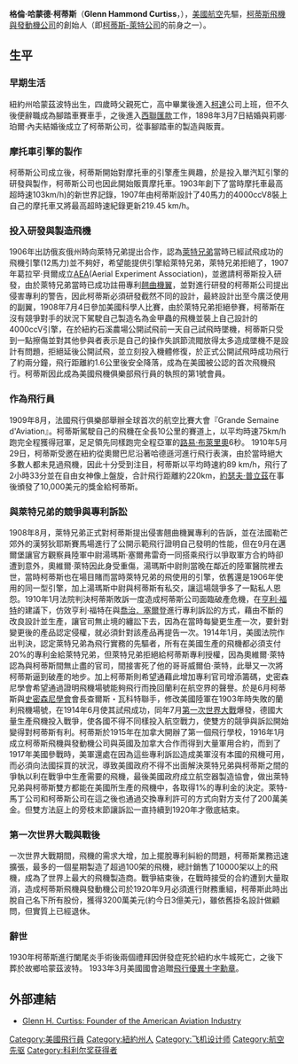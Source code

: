 {{Infobox Person
| name        = 格倫·柯蒂斯
| image       = Curtiss_France.jpg
| image_size     = 250px
| caption     = ''Grande Semaine d'Aviation'' in France in 1909
| birth_date  = 1878年5月21日 
| birth_place = {{USA}}[[紐約州|紐約州]]{{link-en|哈蒙茲波特|Hammondsport, New York}}
| death_date  = {{death date and age|1930|07|23|1878|05|21|df=y}}
| death_place = {{USA}}[[紐約州|紐約州]][[水牛城|水牛城]]
| occupation     = [[飛行家|飛行家]]
| spouse         = 莉娜·珀爾·內夫
| parents        = 盧亞·安德魯斯 <br/> 弗蘭克·里奇蒙·柯蒂斯
| children       = 2 
}}
'''格倫·哈蒙德·柯蒂斯'''（'''Glenn Hammond Curtiss'''，{{BD|1878年|5月21日|1930年|7月23日|df=}}），[[美國|美國]][[航空|航空]]先驅，[[柯蒂斯飛機與發動機公司|柯蒂斯飛機與發動機公司]]的創始人（即[[柯蒂斯-萊特公司|柯蒂斯-萊特公司]]的前身之一）。

==生平==

===早期生活===
紐約州哈蒙茲波特出生，四歲時父親死亡，高中畢業後進入[[柯達|柯達]]公司上班，但不久後便辭職成為腳踏車賽車手，之後進入[[西聯匯款|西聯匯款]]工作，1898年3月7日結婚與莉娜·珀爾·內夫結婚後成立了柯蒂斯公司，從事腳踏車的製造與販賣。

===摩托車引擎的製作===
柯蒂斯公司成立後，柯蒂斯開始對摩托車的引擎產生興趣，於是投入單汽缸引擎的研發與製作，柯蒂斯公司也因此開始販賣摩托車。1903年創下了當時摩托車最高超時速103km/h)的新世界記錄，1907年由柯蒂斯設計了40馬力的4000ccV8裝上自己的摩托車又將最高超時速紀錄更新219.45 km/h。 

===投入研發與製造飛機===
1906年出訪俄亥俄州時向萊特兄弟提出合作，認為[[萊特兄弟|萊特兄弟]]當時已經試飛成功的飛機引擎(12馬力)並不夠好，希望能提供引擎給萊特兄弟，萊特兄弟拒絕了，1907年葛拉罕·貝爾成立[[AEA|AEA]](Aerial Experiment Association)，並邀請柯蒂斯投入研發，由於萊特兄弟當時已成功註冊專利[[翹曲機翼|翹曲機翼]]，並對進行研發的柯蒂斯公司提出侵害專利的警告，因此柯蒂斯必須研發截然不同的設計，最終設計出至今廣泛使用的副翼，1908年7月4日參加美國科學人比賽，由於萊特兄弟拒絕參賽，柯蒂斯在沒有競爭對手的狀況下駕駛自己製造名為金甲蟲的飛機並裝上自己設計的4000ccV引擎，在於紐約石溪農場公開試飛前一天自己試飛時墜機，柯蒂斯只受到一點擦傷並對其他參與者表示是自己的操作失誤節流閥放得太多造成墜機不是設計有問題，拒絕延後公開試飛，並立刻投入機體修復，於正式公開試飛時成功飛行了約兩分鐘，飛行距離約1.6公里後安全降落，成為在美國被公認的首次飛機飛行。柯蒂斯因此成為美國飛機俱樂部飛行員的執照的第1號會員。

===作為飛行員===
1909年8月，法國飛行俱樂部舉辦全球首次的航空比賽大會『Grande Semaine d'Aviation』。柯蒂斯駕駛自己的飛機在全長10公里的賽道上，以平均時速75km/h跑完全程獲得冠軍，足足領先同樣跑完全程亞軍的[[路易·布萊里奧|路易·布萊里奧]]6秒。
1910年5月29日，柯蒂斯受邀在紐約從奧爾巴尼沿著哈德遜河進行飛行表演，由於當時絕大多數人都未見過飛機，因此十分受到注目，柯蒂斯以平均時速約89 km/h，飛行了2小時33分並在自由女神像上盤旋，合計飛行距離約220km，[[約瑟夫·普立茲|約瑟夫·普立茲]]在事後頒發了10,000美元的獎金給柯蒂斯。

===與萊特兄弟的競爭與專利訴訟===
1908年8月，萊特兄弟正式對柯蒂斯提出侵害翹曲機翼專利的告訴，並在法國勒芒郊外的漢努狄耶斯賽馬場進行了公開示範飛行證明自己發明的性能，但在9月在邁爾堡讓官方觀察員陸軍中尉湯瑪斯·塞爾弗雷奇一同搭乘飛行以爭取軍方合約時卻遭到意外，奧維爾·萊特因此身受重傷，湯瑪斯中尉則當晚在鄰近的陸軍醫院裡去世，當時柯蒂斯也在場目賭而當時萊特兄弟的飛使用的引擎，依舊還是1906年使用的同一型引擎，加上湯瑪斯中尉與柯蒂斯有私交，讓這場競爭多了一點私人恩怨。1910年1月法院判決柯蒂斯敗訴一度造成柯蒂斯公司面臨破產危機，在[[亨利·福特|亨利·福特]]的建議下，仿效亨利·福特在與[[喬治．塞爾登|喬治．塞爾登]]進行專利訴訟的方式，藉由不斷的改良設計並生產，讓官司無止境的纏訟下去，因為在當時每變更生產一次，要針對變更後的產品認定侵權，就必須針對該產品再提告一次。1914年1月，美國法院作出判決，認定萊特兄弟為飛行實務的先驅者，所有在美國生產的飛機都必須支付20%的專利金給萊特兄弟，但萊特兄弟拒絕給柯蒂斯專利授權，因為奧維爾·萊特認為與柯蒂斯間無止盡的官司，間接害死了他的哥哥威爾伯·萊特，此舉又一次將柯蒂斯逼到破產的地步。加上柯蒂斯則希望通藉此增加專利官司增添籌碼，史密森尼學會希望通過證明飛機場號能夠飛行而挽回蘭利在航空界的聲譽。於是6月柯蒂斯與[[史密森尼學會|史密森尼學會]]會長查爾斯・瓦科特聯手，修改美國陸軍在1903年時失敗的蘭利飛機場號，在1914年6月使其試飛成功，同年7月[[第一次世界大戰|第一次世界大戰]]爆發，德國大量生產飛機投入戰爭，使各國不得不同樣投入航空戰力，使雙方的競爭與訴訟開始變得對柯蒂斯有利。柯蒂斯於1915年在加拿大開辦了第一個飛行學校，1916年1月成立柯蒂斯飛機與發動機公司與英國及加拿大合作而得到大量軍用合約，而到了1917年美國參戰時，美軍還處在因為這些專利訴訟造成美軍沒有本國的飛機可用，而必須向法國採買的狀況，導致美國政府不得不出面解決萊特兄弟與柯蒂斯之間的爭執以利在戰爭中生產需要的飛機，最後美國政府成立航空器製造協會，做出萊特兄弟與柯蒂斯雙方都能在美國所生產的飛機中，各取得1%的專利金的決定。萊特-馬丁公司和柯蒂斯公司在這之後也通過交換專利許可的方式向對方支付了200萬美金。但雙方法庭上的旁枝末節讓訴訟一直持續到1920年才徹底結束。

===第一次世界大戰與戰後===
一次世界大戰期間，飛機的需求大增，加上擺脫專利糾紛的問題，柯蒂斯業務迅速擴張，最多的一個星期製造了超過100架的飛機，總計銷售了10000架以上的飛機，成為了世界上最大的飛機製造商。戰爭結束後，在戰時接受的合約遭到大量取消，造成柯蒂斯飛機與發動機公司於1920年9月必須進行財務重組，柯蒂斯此時出脫自己名下所有股份，獲得3200萬美元(約今日3億美元)，雖依舊掛名設計做顧問，但實質上已經退休。

===辭世===
1930年柯蒂斯進行闌尾炎手術後兩個禮拜因併發症死於紐約水牛城死亡，之後下葬於故鄉哈蒙茲波特。
1933年3月美國國會追贈[[飛行優異十字勳章|飛行優異十字勳章]]。

==外部連結==
*[http://www.GlennHCurtiss.com Glenn H. Curtiss: Founder of the American Aviation Industry] {{Wayback|url=http://www.glennhcurtiss.com/ |date=20170720004609 }}

{{Authority control}}
{{DEFAULTSORT:Curtiss, Glenn}}
[[Category:美國飛行員|Category:美國飛行員]]
[[Category:紐約州人|Category:紐約州人]]
[[Category:飞机设计师|Category:飞机设计师]]
[[Category:航空先驱|Category:航空先驱]]
[[Category:科利尔奖获得者|Category:科利尔奖获得者]]